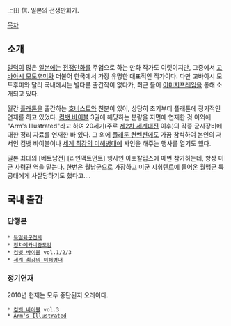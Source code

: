上田 信. 일본의 전쟁만화가.

[[목차]]

== 소개 ==
[[밀덕]]이 많은 [[일본]]에는 [[전쟁만화]]를 주업으로 하는 만화 작가도 여럿이지만, 그중에서 [[고바야시 모토후미]]와 더불어 한국에서 가장 유명한 대표적인 작가이다. 다만 고바야시 모토후미와 달리 국내에서는 별다른 출간작이 없다가, 최근 들어 [[이미지프레임]]을 통해 소개되고 있다.

월간 [[플래툰]]을 출간하는 [[호비스트]]와 친분이 있어, 상당히 초기부터 플래툰에 정기적인 연재를 하고 있었다. [[컴뱃 바이블]] 3권에 해당하는 분량을 지면에 연재한 것 이외에 "Arm's Illustrated"라고 하여 20세기(주로 [[제2차 세계대전]] 이후)의 각종 군사장비에 대한 정리 자료를 연재한 바 있다. 그 외에 [[플래툰 컨벤션]]에도 가끔 참석하여 본인의 저서인 컴뱃 바이블이나 [[세계 최강의 미해병대]]에 사인을 해주는 행사를 열기도 했다.

일본 최대의 [베트남전] [리인액트먼트] 행사인 아호칼립스에 매번 참가하는데, 항상 미군 사령관 역을 맡는다. 한번은 월남군으로 가장하고 미군 지휘텐트에 들어온 월맹군 특공대에게 사살당하기도 했다고....

== 국내 출간 ==
=== 단행본 ===
 * [[독일육군전사]]
 * [[전차메카니즘도감]]
 * [[컴뱃 바이블]] vol.1/2/3
 * [[세계 최강의 미해병대]]
=== 정기연재 ===
2010년 현재는 모두 중단된지 오래이다.
 * [[컴뱃 바이블]] vol.3
 * [[Arm's Illustrated]]
